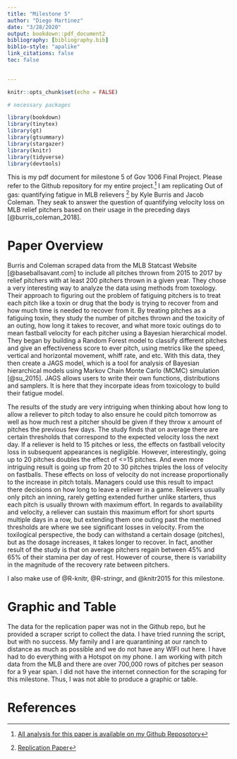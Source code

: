 ```yaml
---
title: "Milestone 5"
author: "Diego Martinez"
date: "3/28/2020"
output: bookdown::pdf_document2
bibliography: [bibliography.bib]
biblio-style: "apalike"
link_citations: false
toc: false

    
---
```


```r
knitr::opts_chunk$set(echo = FALSE)

# necessary packages 

library(bookdown)
library(tinytex)
library(gt)
library(gtsummary)
library(stargazer)
library(knitr)
library(tidyverse)
library(devtools)


```


This is my pdf document for milestone 5 of Gov 1006 Final Project. Please refer to the Github repository for my entire project.^[[All analysis for this paper is available on my Github Reposotory](https://github.com/diegomartinez1221/gov_1006_replication_relief_fatigue)] I am replicating Out of gas: quantifying fatigue in MLB relievers ^[[Replication Paper](https://www-degruyter-com.ezp-prod1.hul.harvard.edu/downloadpdf/j/jqas.2018.14.issue-2/jqas-2018-0007/jqas-2018-0007.pdf)] by Kyle Burris and Jacob Coleman. They seak to answer the question of quantifying velocity loss on MLB relief pitchers based on their usage in the preceding days [@burris_coleman_2018].

# Paper Overview 
Burris and Coleman scraped data from the MLB Statcast Website [@baseballsavant.com] to include all pitches thrown from 2015 to 2017 by relief pitchers with at least 200 pitchers thrown in a given year. They chose a very interesting way to analyze the data using methods from toxology. Their approach to figuring out the problem of fatiguing pitchers is to treat each pitch like a toxin or drug that the body is trying to recover from and how much time is needed to recover from it. By treating pitches as a fatiguing toxin, they study the number of pitches thrown and the toxicity of an outing, how long it takes to recover, and what more toxic outings do to mean fastball velocity for each pitcher using a Bayesian hierarchical model.  They began by building a Random Forest model to classify different pitches and give an effectiveness score to ever pitch, using metrics like the speed, vertical and horizontal movement, whiff rate, and etc. With this data, they then create a JAGS model, which is a tool for analysis of Bayesian hierarchical models using Markov Chain Monte Carlo (MCMC) simulation [@su_2015]. JAGS allows users to write their own functions, distributions and samplers. It is here that they incorpate ideas from toxicology to build their fatigue model. 
  
  
  The results of the study are very intriguing when thinking about how long to allow a reliever to pitch today to also ensure he could pitch tomorrow as well as how much rest a pitcher should be given if they throw x amount of pitches the previous few days. The study finds that on average there are certain thresholds that correspond to the expected velocity loss the next day. If a reliever is held to 15 pitches or less, the effects on fastball velocity loss in subsequent appearances is negligible. However, interestingly, going up to 20 pitches doubles the effect of <=15 pitches. And even more intriguing result is going up from 20 to 30 pitches triples the loss of velocity on fastballs. These effects on loss of velocity do not increase proportionally to the increase in pitch totals. Managers could use this result to impact there decisions on how long to leave a reliever in a game. Relievers usually only pitch an inning, rarely getting extended further unlike starters, thus each pitch is usually thrown with maximum effort. In regards to availability and velocity, a reliever can sustain this maximum effort for short spurts multiple days in a row, but extending them one outing past the mentioned thresholds are where we see significant losses in velocity. From the toxilogical perspective, the body can withstand a certain dosage (pitches), but as the dosage increases, it takes longer to recover. In fact, another result of the study is that on average pitchers regain between 45% and 65% of their stamina per day of rest. However of course, there is variability in the magnitude of the recovery rate between pitchers. 

I also make use of @R-knitr, @R-stringr, and @knitr2015 for this milestone.


# Graphic and Table
The data for the replication paper was not in the Github repo, but he provided a scraper script to collect the data. I have tried running the script, but with no success. My family and I are quarantining at our ranch to distance as much as possible and we do not have any WIFI out here. I have had to do everything with a Hotspot on my phone. I am working with pitch data from the MLB and there are over 700,000 rows of pitches per season for a 9 year span. I did not have the internet connection for the scraping for this milestone. Thus, I was not able to produce a graphic or table.



# References




